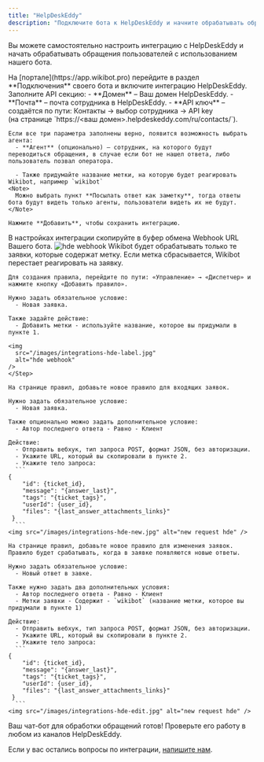 ```yaml
---
title: "HelpDeskEddy"
description: "Подключите бота к HelpDeskEddy и начните обрабатывать обращения пользователей"
---
```


Вы можете самостоятельно настроить интеграцию с HelpDeskEddy и начать обрабатывать обращения пользователей с использованием нашего бота.

<Steps>
   <Step title="Настройте интеграцию">
    На [портале](https://app.wikibot.pro) перейдите в раздел **Подключения** своего бота и включите интеграцию HelpDeskEddy.
    Заполните API секцию:
      - **Домен** – Ваш домен HelpDeskEddy.
      - **Почта** – почта сотрудника в HelpDeskEddy.
      - **API ключ** – создаётся по пути: Контакты → выбор сотрудника → API key 
      <br/>(на странице `https://<ваш домен>.helpdeskeddy.com/ru/contacts/`).

    Если все три параметра заполнены верно, появится возможность выбрать агента:
      - **Агент** (опционально) – сотрудник, на которого будут переводиться обращения, в случае если бот не нашел ответа, либо пользователь позвал оператора.

      - Также придумайте название метки, на которую будет реагировать Wikibot, например `wikibot`
    <Note>
      Можно выбрать пункт **Посылать ответ как заметку**, тогда ответы бота будут видеть только агенты, пользователи видеть их не будут.
    </Note>

    Нажмите **Добавить**, чтобы сохранить интеграцию.

  </Step>
  <Step title="Скопируйте Webhook">
    В настройках интеграции скопируйте в буфер обмена Webhook URL Вашего бота.    
    <img
      src="/images/integrations-hde-webhook.jpg"
      alt="hde webhook"
    />
  </Step>
   <Step title="Настройте правило для добавления метки Wikibot">
    Wikibot будет обрабатывать только те заявки, которые содержат метку. Если метка сбрасывается, Wikibot перестает реагировать на заявку.

    Для создания правила, перейдите по пути: «Управление» → «Диспетчер» и нажмите кнопку «Добавить правило».

    Нужно задать обязательное условие:
      - Новая заявка.

    Также задайте действие:
      - Добавить метки - используйте название, которое вы придумали в пункте 1.

    <img
      src="/images/integrations-hde-label.jpg"
      alt="hde webhook"
    />
    </Step> 

  <Step title="Настройте правило для новых заявок">

    На странице правил, добавьте новое правило для входящих заявок.

    Нужно задать обязательное условие:
      - Новая заявка.

    Также опционально можно задать дополнительное условие:
      - Автор последнего ответа - Равно - Клиент

    Действие:
      - Отправить вебхук, тип запроса POST, формат JSON, без авторизации.
      - Укажите URL, который вы скопировали в пункте 2.
      - Укажите тело запроса:
      ```
    {
        "id": {ticket_id},
        "message": "{answer_last}",
        "tags": "{ticket_tags}",
        "userId": {user_id},
        "files": "{last_answer_attachments_links}"
     }
      ```
    <img src="/images/integrations-hde-new.jpg" alt="new request hde" />
    
  </Step>
   <Step title="Настройте правило на изменение заявки">

    На странице правил, добавьте новое правило для изменения заявок. Правило будет срабатывать, когда в заявке появляются новые ответы.

    Нужно задать обязательное условие:
      - Новый ответ в завке.
    
    Также нужно задать два дополнительных условия:
      - Автор последнего ответа - Равно - Клиент
      - Метки заявки - Содержит - `wikibot` (название метки, которое вы придумали в пункте 1)

    Действие:
      - Отправить вебхук, тип запроса POST, формат JSON, без авторизации.
      - Укажите URL, который вы скопировали в пункте 2.
      - Укажите тело запроса:
      ```
    {
        "id": {ticket_id},
        "message": "{answer_last}",
        "tags": "{ticket_tags}",
        "userId": {user_id},
        "files": "{last_answer_attachments_links}"
     }
      ```
    <img src="/images/integrations-hde-edit.jpg" alt="new request hde" />
  </Step>
 
  <Step title="Проверьте работу бота">
    Ваш чат-бот для обработки обращений готов! Проверьте его работу в любом из каналов HelpDeskEddy.
  </Step>
</Steps>

Если у вас остались вопросы по интеграции, [напишите нам](https://t.me/use_wikibot).
